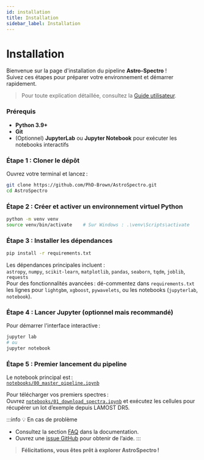 ```yaml
---
id: installation
title: Installation
sidebar_label: Installation
---
```


<!-- Complet for v0.1.0-alpha release -->


# <FontAwesomeIcon icon={faTools} /> Installation

Bienvenue sur la page d'installation du pipeline **Astro-Spectro** !  
Suivez ces étapes pour préparer votre environnement et démarrer rapidement.

> Pour toute explication détaillée, consultez la [Guide utilisateur](https://phd-brown.github.io/AstroSpectro/docs/user-guides).


### Prérequis

- **Python 3.9+**
- **Git**
- (Optionnel) **JupyterLab** ou **Jupyter Notebook** pour exécuter les notebooks interactifs

### Étape 1 : Cloner le dépôt

Ouvrez votre terminal et lancez :

```bash
git clone https://github.com/PhD-Brown/AstroSpectro.git
cd AstroSpectro
```

### Étape 2 : Créer et activer un environnement virtuel Python

```bash
python -m venv venv
source venv/bin/activate    # Sur Windows : .\venv\Scripts\activate
```

### Étape 3 : Installer les dépendances

```bash
pip install -r requirements.txt
```

Les dépendances principales incluent :  
`astropy`, `numpy`, `scikit-learn`, `matplotlib`, `pandas`, `seaborn`, `tqdm`, `joblib`, `requests`  
Pour des fonctionnalités avancées : dé-commentez dans `requirements.txt` les lignes pour `lightgbm`, `xgboost`, `pywavelets`, ou les notebooks (`jupyterlab`, `notebook`).


### Étape 4 : Lancer Jupyter (optionnel mais recommandé)

Pour démarrer l'interface interactive :

```bash
jupyter lab
# ou
jupyter notebook
```

### Étape 5 : Premier lancement du pipeline

Le notebook principal est :  
[`notebooks/00_master_pipeline.ipynb`](https://github.com/PhD-Brown/AstroSpectro/blob/main/notebooks/00_master_pipeline.ipynb)

Pour télécharger vos premiers spectres :  
Ouvrez [`notebooks/01_download_spectra.ipynb`](https://github.com/PhD-Brown/AstroSpectro/blob/main/notebooks/01_download_spectra.ipynb) et exécutez les cellules pour récupérer un lot d’exemple depuis LAMOST DR5.

:::info 💡 En cas de problème

- Consultez la section [FAQ](https://phd-brown.github.io/AstroSpectro/docs/community/faq) dans la documentation.
- Ouvrez une [issue GitHub](https://github.com/PhD-Brown/AstroSpectro/issues) pour obtenir de l’aide.
:::

> **Félicitations, vous êtes prêt à explorer AstroSpectro !**